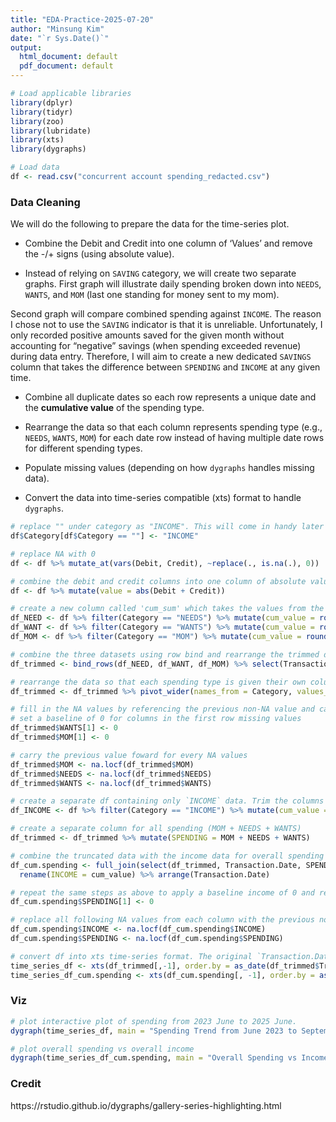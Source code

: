 ```yaml
---
title: "EDA-Practice-2025-07-20"
author: "Minsung Kim"
date: "`r Sys.Date()`"
output:
  html_document: default
  pdf_document: default
---
```



```r
# Load applicable libraries
library(dplyr)
library(tidyr)
library(zoo)
library(lubridate)
library(xts)
library(dygraphs)

# Load data
df <- read.csv("concurrent account spending_redacted.csv")

```

### Data Cleaning

We will do the following to prepare the data for the time-series plot.

-   Combine the Debit and Credit into one column of 'Values' and remove the -/+ signs (using absolute value).

-   Instead of relying on `SAVING` category, we will create two separate graphs. First graph will illustrate daily spending broken down into `NEEDS`, `WANTS`, and `MOM` (last one standing for money sent to my mom).

Second graph will compare combined spending against `INCOME`. The reason I chose not to use the `SAVING` indicator is that it is unreliable. Unfortunately, I only recorded positive amounts saved for the given month without accounting for "negative" savings (when spending exceeded revenue) during data entry. Therefore, I will aim to create a new dedicated `SAVINGS` column that takes the difference between `SPENDING` and `INCOME` at any given time.

-   Combine all duplicate dates so each row represents a unique date and the **cumulative value** of the spending type.

-   Rearrange the data so that each column represents spending type (e.g., `NEEDS`, `WANTS`, `MOM`) for each date row instead of having multiple date rows for different spending types.

-   Populate missing values (depending on how `dygraphs` handles missing data).

-   Convert the data into time-series compatible (xts) format to handle `dygraphs`.

```r
# replace "" under category as "INCOME". This will come in handy later when we create another plot of overall spending vs income
df$Category[df$Category == ""] <- "INCOME"

# replace NA with 0
df <- df %>% mutate_at(vars(Debit, Credit), ~replace(., is.na(.), 0))

# combine the debit and credit columns into one column of absolute values called 'value'
df <- df %>% mutate(value = abs(Debit + Credit))

# create a new column called 'cum_sum' which takes the values from the `value` column and obtains a cumulative sum. Afterwards, select only the `last` date row if there are multiple identical date rows for a given spending type. All other identical date rows (for a given spending type) are removed since the last row shows the final cumulative value.
df_NEED <- df %>% filter(Category == "NEEDS") %>% mutate(cum_value = round(cumsum(value),2)) %>% group_by(Transaction.Date) %>% summarise_all(last)
df_WANT <- df %>% filter(Category == "WANTS") %>% mutate(cum_value = round(cumsum(value),2)) %>% group_by(Transaction.Date) %>% summarise_all(last)
df_MOM <- df %>% filter(Category == "MOM") %>% mutate(cum_value = round(cumsum(value),2)) %>% group_by(Transaction.Date) %>% summarise_all(last)

# combine the three datasets using row bind and rearrange the trimmed dataset by ascending date order. Remove all redundant columns.
df_trimmed <- bind_rows(df_NEED, df_WANT, df_MOM) %>% select(Transaction.Date, Category, Cumulative.Value = cum_value) %>% arrange(Transaction.Date) 

# rearrange the data so that each spending type is given their own columns per date. 
df_trimmed <- df_trimmed %>% pivot_wider(names_from = Category, values_from = Cumulative.Value)

# fill in the NA values by referencing the previous non-NA value and carrying it forward
# set a baseline of 0 for columns in the first row missing values
df_trimmed$WANTS[1] <- 0
df_trimmed$MOM[1] <- 0

# carry the previous value foward for every NA values
df_trimmed$MOM <- na.locf(df_trimmed$MOM)
df_trimmed$NEEDS <- na.locf(df_trimmed$NEEDS)
df_trimmed$WANTS <- na.locf(df_trimmed$WANTS)
```

```r
# create a separate df containing only `INCOME` data. Trim the columns so only cumulative income and Transaction date (used as keys for JOIN function later)
df_INCOME <- df %>% filter(Category == "INCOME") %>% mutate(cum_value = round(cumsum(value),2)) %>% group_by(Transaction.Date) %>% summarise_all(last) %>% select(Transaction.Date, cum_value)

# create a separate column for all spending (MOM + NEEDS + WANTS)
df_trimmed <- df_trimmed %>% mutate(SPENDING = MOM + NEEDS + WANTS)

# combine the truncated data with the income data for overall spending vs income chart
df_cum.spending <- full_join(select(df_trimmed, Transaction.Date, SPENDING), df_INCOME, by = join_by(Transaction.Date)) %>% 
  rename(INCOME = cum_value) %>% arrange(Transaction.Date)

# repeat the same steps as above to apply a baseline income of 0 and replace all NA values with the previous non-NA observation
df_cum.spending$SPENDING[1] <- 0

# replace all following NA values from each column with the previous non-NA observation using `na.locf` (last observation carried forward)
df_cum.spending$INCOME <- na.locf(df_cum.spending$INCOME)
df_cum.spending$SPENDING <- na.locf(df_cum.spending$SPENDING)

# convert df into xts time-series format. The original `Transaction.Date` column is removed as xts function will automatically created a new date column using the date-converted `df_trimmed$Transaction.Date` following the order.by parameter.
time_series_df <- xts(df_trimmed[,-1], order.by = as_date(df_trimmed$Transaction.Date))
time_series_df_cum.spending <- xts(df_cum.spending[, -1], order.by = as_date(df_cum.spending$Transaction.Date))
```

### Viz

```r
# plot interactive plot of spending from 2023 June to 2025 June.
dygraph(time_series_df, main = "Spending Trend from June 2023 to September 2025") %>% dyAxis("y", label = "Cumulative Spending (CAD)") %>% dyLegend(width = 475) %>% dyRangeSelector() %>% dyCSS("dygraph.css")
```

```r
# plot overall spending vs overall income
dygraph(time_series_df_cum.spending, main = "Overall Spending vs Income (2023-06 to 2025-09)") %>% dyAxis("y", label = "Cumulative Spending (CAD)") %>% dyLegend(show = "follow") %>% dyRangeSelector() %>% dyCSS("dygraph.css") %>% dySeries("INCOME", fillGraph = TRUE, color = "green") %>% dySeries("SPENDING", fillGraph = TRUE, color = "red") 

```

### Credit
https://rstudio.github.io/dygraphs/gallery-series-highlighting.html
